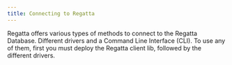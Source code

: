 ---
title: Connecting to Regatta
---

Regatta offers various types of methods to connect to the Regatta Database. Different drivers and a Command Line Interface (CLI). To use any of them, first you must deploy the Regatta client lib, followed by the different drivers.



<CardGroup cols={2}>
  <Card
    title="Regatta CLI"
    icon="square-terminal"
    href="/on-prem-getting-started-guide/regatta-cli/regatta-cli"
  />

  <Card
    title="Python"
    icon="python"
    href="/drivers-and-clients/drivers-support/python/python-drivers"
  />
  <Card
    title="Java"
    icon="java"
    href="/drivers-and-clients/drivers-support/java/jbdc-driver"
  />

  <Card
    title="JavaScript"
    icon="js"
    href="/drivers-and-clients/drivers-support/javascript/nodejs"
  />
</CardGroup>